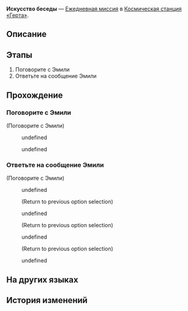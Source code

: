 {{Дополнить|Диалоги.}}
{{Миссия Инфобокс
|id              = 3000602
|Название        = 
|Изображение     = Миссия Освоения Искусство беседы.png
|Тип             = Ежедневная миссия
|События         = 
|Глава           = 
|Условия         = 
|Персонажи       = Первопроходец; Эмили
|СтартЛокация    = Зона хранения
|Мир             = Космическая станция «Герта»
|Локации         = Зона хранения
|Предыдущая      = 
|Следующая       = 
|Награды         = Кредиты*5 000
}}
'''Искусство беседы''' — [[Ежедневная миссия]] в [[Космическая станция «Герта»]].

==Описание==
{{Описание|<!--официальное описание из Перекрёстка судеб-->}}

==Этапы==
# Поговорите с Эмили
# Ответьте на сообщение Эмили

==Прохождение==
{{Дополнить}}


===Поговорите с Эмили===
{{Описание миссии|локация=Зона хранения|Эмили хочет, чтобы вы и дальше обучали её искусству общения. Покажите ей ещё пару техник.}}
{{Диалог Начало}}

;(Поговорите с Эмили)
<!--Unknown TalkSentence: 300060203-->
<!--Unknown TalkSentence: 300060204-->
<!--Unknown TalkSentence: 300060205-->
:{{Диалог|Стрелка}} undefined
:{{Диалог|Стрелка}} undefined
<!--Unknown TalkSentence: 300060207-->
<!--Unknown TalkSentence: 300060210-->
{{Диалог Конец}}

===Ответьте на сообщение Эмили===
{{Описание миссии|локация=Зона хранения|Начинать что-то новое всегда трудно. Эмили немного стеснительная, поэтому придайте ей уверенности с помощью сообщений.}}
{{Диалог Начало}}

;(Поговорите с Эмили)
:{{Диалог|Разговор}} undefined
:<!--Unknown TalkSentence: 500011313-->
:<!--Unknown TalkSentence: 500011314-->
:<!--Unknown TalkSentence: 500011315-->
:;(Return to previous option selection)
:{{Диалог|Разговор}} undefined
:<!--Unknown TalkSentence: 500011318-->
:<!--Unknown TalkSentence: 500011319-->
:<!--Unknown TalkSentence: 500011320-->
:;(Return to previous option selection)
:{{Диалог|Разговор}} undefined
:<!--Unknown TalkSentence: 500011322-->
:<!--Unknown TalkSentence: 500011323-->
:<!--Unknown TalkSentence: 500011324-->
:;(Return to previous option selection)
:{{Диалог|Выход}} undefined
:<!--Unknown TalkSentence: 500011327-->
{{Диалог Конец}}

==На других языках==
{{На других языках
|en   = The Art of Conversation
|zhs  = 聊天的艺术
|zht  = 聊天的藝術
|ja   = 雑談の芸術
|ko   = 대화의 예술
|es   = El arte de la conversación
|fr   = L'Art de la conversation
|ru   = Искусство беседы
|th   = ศิลปะแห่งวาทศิลป์
|vi   = Nghệ Thuật Trò Chuyện
|de   = Die Kunst der Konversation
|id   = Seni Berkomunikasi
|pt   = A Arte da Conversa
}}

==История изменений==
{{История изменений|2.7}}
